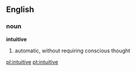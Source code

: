 ==English==
===noun===
'''intuitive'''

#automatic, without requiring conscious thought

[[pl:intuitive]]
[[pt:intuitive]]